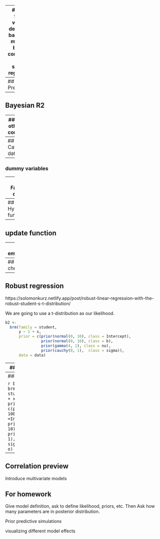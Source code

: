 

---
## Goals for this week
Go deeper into basic linear models to become comfortable with standard regressions


---
## Prior Predictive


---
## Bayesian R2


---
## Rhat and other model components




---
## Categorical data



---
### dummy variables



---
## Factorial design









---
## Hypothesis function


---
## update function


---
## emmeans




---
## pp checks



---
## Robust regression
https://solomonkurz.netlify.app/post/robust-linear-regression-with-the-robust-student-s-t-distribution/

We are going to use a t-distribution as our likelihood. 

```r
b2 <- 
  brm(family = student,
      y ~ 1 + x,
      prior = c(prior(normal(0, 10), class = Intercept),
                prior(normal(0, 10), class = b),
                prior(gamma(4, 1), class = nu),
                prior(cauchy(0, 1),  class = sigma)),
      data = data)
```

---
### gamma plot


---
### fixing nu

```r
b4 <-
  brm(family = student,
      bf(y ~ 1 + x, nu = 4),
      prior = c(prior(normal(0, 100), class =Intercept),
                prior(normal(0, 10),  class = b),
                prior(cauchy(0, 1),   class = sigma)),
         data = o)
```




---
## Correlation preview

Introduce multivariate models




## For homework

Give model definition, ask to define likelihood, priors, etc. Then Ask how many parameters are in posterior distribution. 

Prior predictive simulations

visualizing different model effects


